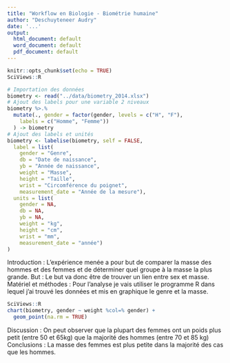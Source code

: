 ```yaml
---
title: "Workflow en Biologie - Biométrie humaine"
author: "Deschuyteneer Audry"
date: '...'
output:
  html_document: default
  word_document: default
  pdf_document: default
---
```

```r
knitr::opts_chunk$set(echo = TRUE)
SciViews::R
```

<!-- RC : ATTENTION de ne pas supprimer les lignes de codes ci-dessous, elles vous permettent d'importer et de formater les données. -->

```r
# Importation des données
biometry <- read("../data/biometry_2014.xlsx")
# Ajout des labels pour une variable 2 niveaux
biometry %>.%
  mutate(., gender = factor(gender, levels = c("H", "F"),
    labels = c("Homme", "Femme"))
  ) -> biometry
# Ajout des labels et unités
biometry <- labelise(biometry, self = FALSE,
  label = list(
    gender = "Genre",
    db = "Date de naissance",
    yb = "Année de naissance",
    weight = "Masse",
    height = "Taille",
    wrist = "Circomférence du poignet",
    measurement_date = "Année de la mesure"),
  units = list(
    gender = NA,
    db = NA,
    yb = NA,
    weight = "kg",
    height = "cm",
    wrist = "mm",
    measurement_date = "année")
)
```
Introduction :
L’expérience menée a pour but de comparer la masse des hommes et des femmes et de déterminer quel groupe à la masse la plus grande.
But :
Le but va donc être de trouver un lien entre sex et masse.
Matériel et méthodes :
Pour l’analyse je vais utiliser le programme R dans lequel j’ai trouvé les données et mis en graphique le genre et la masse.
```r
SciViews::R
chart(biometry, gender ~ weight %col=% gender) +
  geom_point(na.rm = TRUE)
```
Discussion :
On peut observer que la plupart des femmes ont un poids plus petit (entre 50 et 65kg) que la majorité des hommes (entre 70 et 85 kg)
Conclusions :
La masse des femmes est plus petite dans la majorité des cas que les hommes.
